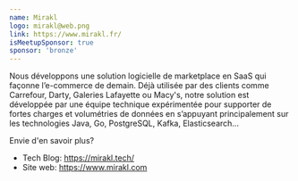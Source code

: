 ```yaml
---
name: Mirakl
logo: mirakl@web.png
link: https://www.mirakl.fr/
isMeetupSponsor: true
sponsor: 'bronze'
---
```


Nous développons une solution logicielle de marketplace en SaaS qui façonne
l’e-commerce de demain. Déjà utilisée par des clients comme Carrefour, Darty,
Galeries Lafayette ou Macy's, notre solution est développée par une équipe
technique expérimentée pour supporter de fortes charges et volumétries de
données en s’appuyant principalement sur les technologies Java, Go, PostgreSQL,
Kafka, Elasticsearch...

Envie d'en savoir plus?

- Tech Blog: https://mirakl.tech/
- Site web: https://www.mirakl.com
